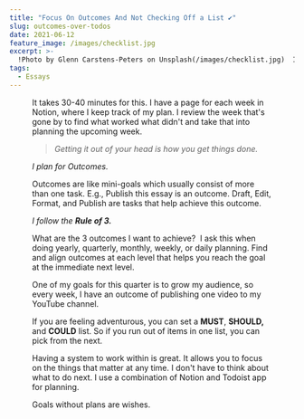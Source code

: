 ```yaml
---
title: "Focus On Outcomes And Not Checking Off a List ✔"
slug: outcomes-over-todos
date: 2021-06-12
feature_image: /images/checklist.jpg
excerpt: >-
  !Photo by Glenn Carstens-Peters on Unsplash(/images/checklist.jpg)  I plan my week on a Sunday evening.  It takes 30-40 minutes for this. I have a page for each week in...
tags:
  - Essays
---
```

<Figure src="/images/checklist.jpg" caption="_I plan my week on a Sunday evening._" />

It takes 30-40 minutes for this. I have a page for each week in Notion, where I keep track of my plan. I review the week that's gone by to find what worked what didn't and take that into planning the upcoming week.

> _Getting it out of your head is how you get things done._

_I plan for Outcomes._

Outcomes are like mini-goals which usually consist of more than one task. E.g., Publish this essay is an outcome. Draft, Edit, Format, and Publish are tasks that help achieve this outcome.

_I follow the **Rule of 3.**_

What are the 3 outcomes I want to achieve?  I ask this when doing yearly, quarterly, monthly, weekly, or daily planning. Find and align outcomes at each level that helps you reach the goal at the immediate next level.

One of my goals for this quarter is to grow my audience, so every week, I have an outcome of publishing one video to my YouTube channel.

If you are feeling adventurous, you can set a **MUST**, **SHOULD,** and **COULD** list. So if you run out of items in one list, you can pick from the next.

Having a system to work within is great. It allows you to focus on the things that matter at any time. I don't have to think about what to do next. I use a combination of Notion and Todoist app for planning.

Goals without plans are wishes.